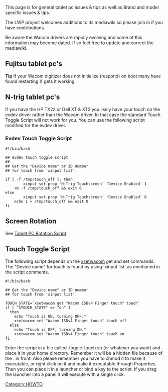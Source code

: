 This page is for general tablet pc issues & tips as well as Brand and model specific issues & tips.

The LWP project welcomes additions to its mediawiki so please join in if you have contributions.

Be aware the Wacom drivers are rapidly evolving and some of this information may become dated.  If so feel free to update and correct the mediawiki.

== Fujitsu tablet pc's ==
'''Tip''' If your Wacom digitizer does not initialize (respond) on boot many have found restarting X gets it working.

== N-trig tablet pc's ==
If you have the HP TX2z or Dell XT & XT2 you likely have your touch on the evdev driver rather than the Wacom driver.  In that case the standard Touch Toggle Script will not work for you.  You can use the following script  modified for the evdev driver.

=== Evdev Touch Toggle Script ===
<pre>
#!/bin/bash

## evdev touch toggle script
##
## Get the "Device name" or ID number
## for touch from 'xinput list'.

if [ -f /tmp/touch_off ]; then
        xinput set-prop 'N-Trig Touchscreen' 'Device Enabled' 1
	rm -f /tmp/touch_off && exit 0
else
        xinput set-prop 'N-Trig Touchscreen' 'Device Enabled' 0
	echo 1 > /tmp/touch_off && exit 0
fi
</pre>

== Screen Rotation ==
See [[Rotation#Tablet PC Rotation Script|Tablet PC Rotation Script]].

== Touch Toggle Script ==
The following script depends on the [[xsetwacom]] get and set commands.  The "Device name" for touch is found by using 'xinput list' as mentioned in the script comments.
<pre>
#!/bin/bash

## Get the "Device name" or ID number
## for touch from 'xinput list'.

TOUCH_STATE=`xsetwacom get "Wacom ISDv4 Finger touch" touch`
if [ "$TOUCH_STATE" == "on" ]
  then
    echo "Touch is ON, turning OFF."
    xsetwacom set "Wacom ISDv4 Finger touch" touch off
  else
    echo "Touch is OFF, turning ON."
    xsetwacom set "Wacom ISDv4 Finger touch" touch on
fi
</pre>
Enter the script in a file called .toggle-touch.sh (or whatever you want) and place it in your home directory. Remember it will be a hidden file because of the . in front. Also please remember you have to chmod it to make it executable, or right click on it and make it executable through Properties. Then you can place it in a launcher or  bind a key to the script.  If you drag the launcher into a panel it will execute with a single click.


[[Category:HOWTO]]
